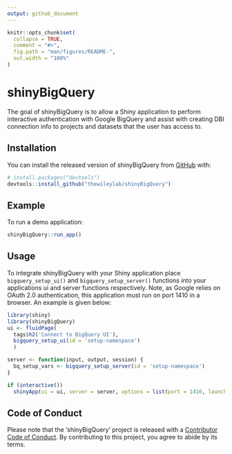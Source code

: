 ```yaml
---
output: github_document
---
```


<!-- README.md is generated from README.Rmd. Please edit that file -->

```r
knitr::opts_chunk$set(
  collapse = TRUE,
  comment = "#>",
  fig.path = "man/figures/README-",
  out.width = "100%"
)
```

# shinyBigQuery

<!-- badges: start -->
<!-- badges: end -->

The goal of shinyBigQuery is to allow a Shiny application to perform interactive authentication with Google BigQuery and assist with creating DBI connection info to projects and datasets that the user has access to.

## Installation

You can install the released version of shinyBigQuery from [GitHub](https://github.com/) with:

``` r
# install.packages("devtools")
devtools::install_github("thewileylab/shinyBigQuery")
```

## Example

To run a demo application:

```r
shinyBigQuery::run_app()
```

## Usage

To integrate shinyBigQuery with your Shiny application place `bigquery_setup_ui()` and `bigquery_setup_server()` functions into your applications ui and server functions respectively. Note, as Google relies on OAuth 2.0 authentication, this application must run on port 1410 in a browser. An example is given below:

```r
library(shiny)
library(shinyBigQuery)
ui <- fluidPage(
  tags$h2('Connect to BigQuery UI'),
  bigquery_setup_ui(id = 'setup-namespace')
  )

server <- function(input, output, session) {
  bq_setup_vars <- bigquery_setup_server(id = 'setup-namespace')
}

if (interactive())
  shinyApp(ui = ui, server = server, options = list(port = 1410, launch.browser = T))
```

## Code of Conduct

Please note that the 'shinyBigQuery' project is released with a [Contributor Code of Conduct](https://contributor-covenant.org/version/2/0/CODE_OF_CONDUCT.html). By contributing to this project, you agree to abide by its terms.
